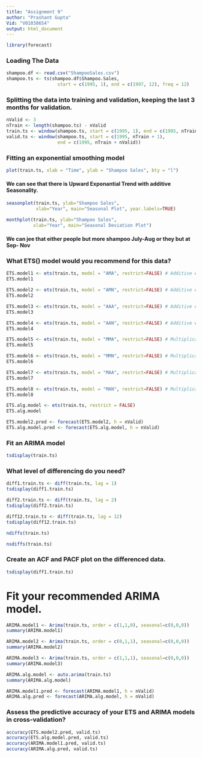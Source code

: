 ---
title: "Assignment 9"
author: "Prashant Gupta"
Vid: "V01038654"
output: html_document
---

```{r warning=FALSE}
library(forecast)

```



### Loading The Data
```{r}
shampoo.df <- read.csv("ShampooSales.csv")
shampoo.ts <- ts(shampoo.df$Shampoo.Sales, 
                   start = c(1995, 1), end = c(1997, 12), freq = 12)
```


### Splitting the data into training and validation, keeping the last 3 months for validation.

```{r}

nValid <- 3
nTrain <- length(shampoo.ts) - nValid
train.ts <- window(shampoo.ts, start = c(1995, 1), end = c(1995, nTrain))
valid.ts <- window(shampoo.ts, start = c(1995, nTrain + 1), 
                   end = c(1995, nTrain + nValid))
```


### Fitting an exponential smoothing model

```{r}
plot(train.ts, xlab = "Time", ylab = "Shampoo Sales", bty = "l")
```
#### We can see that there is Upward Exponantial Trend with additive Seasonality.

```{r}
seasonplot(train.ts, ylab="Shampoo Sales", 
           xlab="Year", main="Seasonal Plot", year.labels=TRUE)
```


```{r}
monthplot(train.ts, ylab="Shampoo Sales", 
          xlab="Year", main="Seasonal Deviation Plot")
```

#### We can jee that either people but more shampoo July-Aug or they but at Sep- Nov


### What ETS() model would you recommend for this data?
```{r}
ETS.model1 <- ets(train.ts, model = "AMA", restrict=FALSE) # Additive error, multiplicative trend, additive season
ETS.model1
```



```{r}
ETS.model2 <- ets(train.ts, model = "AMN", restrict=FALSE) # Additive error, multiplicative trend, no season
ETS.model2
```

```{r}
ETS.model3 <- ets(train.ts, model = "AAA", restrict=FALSE) # Additive error, additive trend, additive season
ETS.model3
```

```{r}
ETS.model4 <- ets(train.ts, model = "AAN", restrict=FALSE) # Additive error, additive trend, no season
ETS.model4
```

```{r}
ETS.model5 <- ets(train.ts, model = "MMA", restrict=FALSE) # Multiplicative error, multiplicative trend, additive season
ETS.model5
```

```{r}
ETS.model6 <- ets(train.ts, model = "MMN", restrict=FALSE) # Multiplicative error, multiplicative trend, no season
ETS.model6
```

```{r}
ETS.model7 <- ets(train.ts, model = "MAA", restrict=FALSE) # Multiplicative error, additive trend, additive season
ETS.model7
```

```{r}
ETS.model8 <- ets(train.ts, model = "MAN", restrict=FALSE) # Multiplicative error, additive trend, no season
ETS.model8

```

```{r}
ETS.alg.model <- ets(train.ts, restrict = FALSE)
ETS.alg.model
```

```{r}
ETS.model2.pred <- forecast(ETS.model2, h = nValid)
ETS.alg.model.pred <- forecast(ETS.alg.model, h = nValid)
```

### Fit an ARIMA model

```{r}
tsdisplay(train.ts)
```

### What level of differencing do you need?

```{r}
diff1.train.ts <- diff(train.ts, lag = 1)
tsdisplay(diff1.train.ts)
```

```{r}
diff2.train.ts <- diff(train.ts, lag = 2)
tsdisplay(diff2.train.ts)
```

```{r}
diff12.train.ts <- diff(train.ts, lag = 12)
tsdisplay(diff12.train.ts)
```

```{r}
ndiffs(train.ts)
```

```{r}
nsdiffs(train.ts)
```

### Create an ACF and PACF plot on the differenced data.

```{r}

tsdisplay(diff1.train.ts)
```

# Fit your recommended ARIMA model.

```{r}
ARIMA.model1 <- Arima(train.ts, order = c(1,1,0), seasonal=c(0,0,0))
summary(ARIMA.model1)
```

```{r}
ARIMA.model2 <- Arima(train.ts, order = c(0,1,1), seasonal=c(0,0,0))
summary(ARIMA.model2)
```

```{r}
ARIMA.model3 <- Arima(train.ts, order = c(1,1,1), seasonal=c(0,0,0))
summary(ARIMA.model3)
```

```{r}
ARIMA.alg.model <- auto.arima(train.ts)
summary(ARIMA.alg.model)
```

```{r}
ARIMA.model1.pred <- forecast(ARIMA.model1, h = nValid)
ARIMA.alg.pred <- forecast(ARIMA.alg.model, h = nValid)
```

### Assess the predictive accuracy of your ETS and ARIMA models in cross-validation?


```{r}
accuracy(ETS.model2.pred, valid.ts)
accuracy(ETS.alg.model.pred, valid.ts)
accuracy(ARIMA.model1.pred, valid.ts)
accuracy(ARIMA.alg.pred, valid.ts)
```

